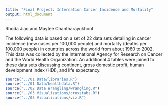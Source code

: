 ```yaml
---
title: "Final Project: Internation Cancer Incidence and Mortality"
output: html_document
---
```


Rhoda Jiao and Maytee Chantharayukhont

The following data is based on a set of 22 data sets detailing in cancer incidence (new cases per 100,000 people) and mortality (deaths per 100,000 people) in countries across the world from about 1960 to 2002. This data was collected by the International Agency for Research on Cancer and the World Health Organization. An additional 4 tables were joined to these data sets discussing continent, gross domestic profit, human development index (HDI), and life expectancy.

```r
source("../01 Data/libraries.R")
source("../01 Data/healthdata.R")
source("../02 Data Wrangling/wrangling.R")
source("../03 Visualizations/crosstabs.R")
source("../03 Visualizations/viz.R")

```


